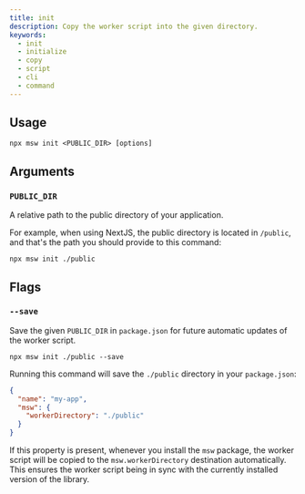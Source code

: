 ```yaml
---
title: init
description: Copy the worker script into the given directory.
keywords:
  - init
  - initialize
  - copy
  - script
  - cli
  - command
---
```


## Usage

```
npx msw init <PUBLIC_DIR> [options]
```

## Arguments

### `PUBLIC_DIR`

A relative path to the public directory of your application.

For example, when using NextJS, the public directory is located in `/public`, and that's the path you should provide to this command:

```
npx msw init ./public
```

## Flags

### `--save`

Save the given `PUBLIC_DIR` in `package.json` for future automatic updates of the worker script.

```
npx msw init ./public --save
```

Running this command will save the `./public` directory in your `package.json`:

```json {3-5}
{
  "name": "my-app",
  "msw": {
    "workerDirectory": "./public"
  }
}
```

If this property is present, whenever you install the `msw` package, the worker script will be copied to the `msw.workerDirectory` destination automatically. This ensures the worker script being in sync with the currently installed version of the library.

